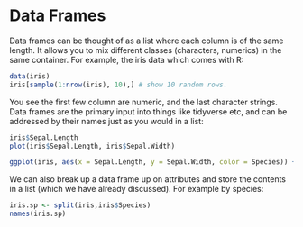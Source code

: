 # Data Frames

Data frames can be thought of as a list where each column is of the same length. It allows you to mix different classes (characters, numerics) in the same container. For example, the iris data which comes with R:

```r
data(iris)
iris[sample(1:nrow(iris), 10),] # show 10 random rows.
```

You see the first few column are numeric, and the last character strings. Data frames are the primary input into things like tidyverse etc, and can be addressed by their names just as you would in a list:
```r
iris$Sepal.Length
plot(iris$Sepal.Length, iris$Sepal.Width)

ggplot(iris, aes(x = Sepal.Length, y = Sepal.Width, color = Species)) + geom_point()

```

We can also break up a data frame up on attributes and store the contents in a list (which we have already discussed). For example by species:

```r
iris.sp <- split(iris,iris$Species)
names(iris.sp)
```




